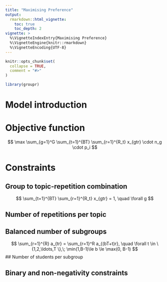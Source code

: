 ```yaml
---
title: "Maximising Preference"
output: 
  rmarkdown::html_vignette:
    toc: true
    toc_depth: 2
vignette: >
  %\VignetteIndexEntry{Maximising Preference}
  %\VignetteEngine{knitr::rmarkdown}
  %\VignetteEncoding{UTF-8}
---
```


```r
knitr::opts_chunk$set(
  collapse = TRUE,
  comment = "#>"
)
```

```r
library(groupr)
```

# Model introduction

# Objective function

$$
\max \sum_{g=1}^G \sum_{t=1}^{BT} \sum_{r=1}^{R_t} x_{gtr} \cdot n_g \cdot p_i
$$

# Constraints

## Group to topic-repetition combination

$$
\sum_{t=1}^{BT} \sum_{r=1}^{R_t} x_{gtr} = 1, \quad \forall g
$$

## Number of repetitions per topic

\begin{eqnarray}
a_{tr} &\ge& x_{gtr}, \quad \forall t \in \{1,2,\ldots,BT \},\;r \\
a_{tr} &\le& \sum_{g=1}^G x_{gtr}, \quad \forall t \in \{1,2,\ldots,BT \},\;r \\
a_{tr} &\ge& r_{min}, \quad \forall t \in \{1,2,\ldots,T \}
\end{eqnarray}

## Balanced number of subgroups

$$
\sum_{r=1}^{R} a_{tr} = \sum_{r=1}^R a_{(bT+t)r}, \quad \forall t \in \{1,2,\ldots,T \},\; \min(1,B-1)\le b \le \max(0, B-1)
$$
## Number of students per subgroup

\begin{eqnarray}
\sum_{i=1}^N \sum_{g=1}^G m_{ig} \cdot x_{gtr} &\ge& a_{tr} \cdot n_{tr}^{min}, \quad \forall t \in \{1,2,\ldots,BT \},\;r \\
\sum_{i=1}^N \sum_{g=1}^G m_{ig} \cdot x_{gtr} &\le& a_{tr} \cdot n_{tr}^{max}, \quad \forall t \in \{1,2,\ldots,BT \},\;r 
\end{eqnarray}

## Binary and non-negativity constraints

\begin{eqnarray}
x_{gtr} &\in& \{0,1\} \\
a_{tr} &\in& \{0,1\} 
\end{eqnarray}
